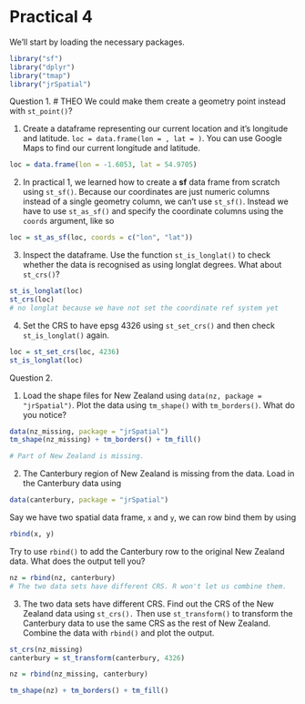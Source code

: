 # Practical 4

We'll start by loading the necessary packages.

```r
library("sf")
library("dplyr")
library("tmap")
library("jrSpatial")
```

Question 1. # THEO We could make them create a geometry point instead with `st_point()`?

1. Create a dataframe representing our current location and it's longitude and latitude. `loc = data.frame(lon = , lat = )`. You can use Google Maps to find our current longitude and latitude.

```r
loc = data.frame(lon = -1.6053, lat = 54.9705)
```

2. In practical 1, we learned how to create a **sf** data frame from scratch using `st_sf()`. Because our coordinates are just numeric columns instead of a single geometry column, we can't use `st_sf()`. Instead we have to use `st_as_sf()` and specify the coordinate columns using the `coords` argument, like so 
```r
loc = st_as_sf(loc, coords = c("lon", "lat"))
```

3. Inspect the dataframe. Use the function `st_is_longlat()` to check whether the data is recognised as using longlat degrees. What about `st_crs()`?

```r
st_is_longlat(loc)
st_crs(loc)
# no longlat because we have not set the coordinate ref system yet
```

4. Set the CRS to have epsg 4326 using `st_set_crs()` and then check `st_is_longlat()` again. 

```r
loc = st_set_crs(loc, 4236)
st_is_longlat(loc)
```



Question 2. 

1. Load the shape files for New Zealand using `data(nz, package = "jrSpatial")`. Plot the data using `tm_shape()` with `tm_borders()`. What do you notice?

```r
data(nz_missing, package = "jrSpatial")
tm_shape(nz_missing) + tm_borders() + tm_fill()

# Part of New Zealand is missing. 
```

2. The Canterbury region of New Zealand is missing from the data. Load in the Canterbury data using 
```r
data(canterbury, package = "jrSpatial")
```
Say we have two spatial data frame, `x` and `y`, we can row bind them by using 
```r
rbind(x, y)
```
Try to use `rbind()` to add the Canterbury row to the original New Zealand data. What does the output tell you?

```r
nz = rbind(nz, canterbury)
# The two data sets have different CRS. R won't let us combine them.
```

3. The two data sets have different CRS. Find out the CRS of the New Zealand data using `st_crs().` Then use `st_transform()` to transform the Canterbury data to use the same CRS as the rest of New Zealand. Combine the data with `rbind()` and plot the output. 

```r
st_crs(nz_missing)
canterbury = st_transform(canterbury, 4326)

nz = rbind(nz_missing, canterbury)

tm_shape(nz) + tm_borders() + tm_fill()
```



